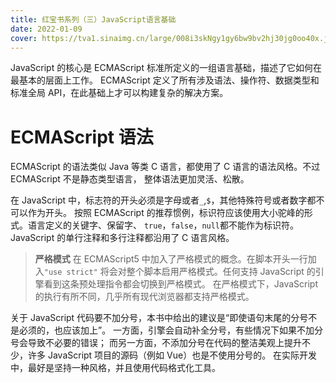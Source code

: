 ```yaml
---
title: 红宝书系列（三）JavaScript语言基础
date: 2022-01-09
cover: https://tva1.sinaimg.cn/large/008i3skNgy1gy6bw9bv2hj30jg0oo40x.jpg
---
```


JavaScript 的核心是 ECMAScript 标准所定义的一组语言基础，描述了它如何在最基本的层面上工作。
ECMAScript 定义了所有涉及语法、操作符、数据类型和标准全局 API，在此基础上才可以构建复杂的解决方案。

# ECMAScript 语法

ECMAScript 的语法类似 Java 等类 C 语言，都使用了 C 语言的语法风格。不过 ECMAScript 不是静态类型语言，
整体语法更加灵活、松散。

在 JavaScript 中，标志符的开头必须是字母或者`_`,`$`，其他特殊符号或者数字都不可以作为开头。
按照 ECMAScript 的推荐惯例，标识符应该使用大小驼峰的形式。语言定义的关键字、保留字、
`true`，`false`，`null`都不能作为标识符。
JavaScript 的单行注释和多行注释都沿用了 C 语言风格。

> **严格模式**
> 在 ECMAScript5 中加入了严格模式的概念。在脚本开头一行加入`"use strict"`
> 将会对整个脚本启用严格模式。任何支持 JavaScript 的引擎看到这条预处理指令都会切换到严格模式。
> 在严格模式下，JavaScript 的执行有所不同，几乎所有现代浏览器都支持严格模式。

关于 JavaScript 代码要不加分号，本书中给出的建议是“即使语句末尾的分号不是必须的，也应该加上”。
一方面，引擎会自动补全分号，有些情况下如果不加分号会导致不必要的错误；
而另一方面，不添加分号在代码的整洁美观上提升不少，许多 JavaScript 项目的源码（例如 Vue）也是不使用分号的。
在实际开发中，最好是坚持一种风格，并且使用代码格式化工具。
